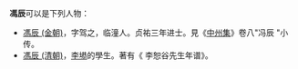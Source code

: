 '''馮辰'''可以是下列人物：

*[[馮辰_(金朝)|馮辰 (金朝)]]，字驾之，临潼人。贞祐三年进士。見《[[中州集|中州集]]》卷八"冯辰 "小传。
*[[馮辰_(清朝)|馮辰 (清朝)]]，[[李塨|李塨]]的學生。著有《 李恕谷先生年谱》。

{{disambig|F}}